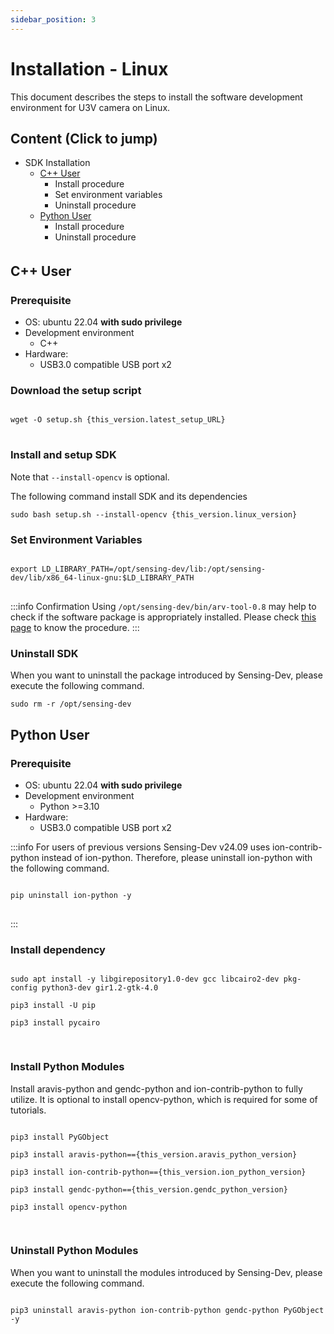 ```yaml
---
sidebar_position: 3
---
```



# Installation - Linux 

This document describes the steps to install the software development environment for U3V camera on Linux.

## Content (Click to jump)
* SDK Installation
  * [C++ User](#cpp)
    * Install procedure
    * Set environment variables
    * Uninstall procedure
  * [Python User](#python)
    * Install procedure
    * Uninstall procedure

## C++ User　<a id="cpp"/>

### Prerequisite
* OS: ubuntu 22.04 **with sudo privilege**
* Development environment
    * C++
* Hardware:
    * USB3.0 compatible USB port x2

### Download the setup script

<pre>
<code class="language-bash">
wget -O setup.sh {this_version.latest_setup_URL}
</code>
</pre>

### Install and setup SDK

Note that `--install-opencv` is optional.

The following command install SDK and its dependencies

<pre><code class="language-bash">sudo bash setup.sh --install-opencv {this_version.linux_version}
</code></pre>

### Set Environment Variables

<pre>
<code class="language-bash">
export LD_LIBRARY_PATH=/opt/sensing-dev/lib:/opt/sensing-dev/lib/x86_64-linux-gnu:$LD_LIBRARY_PATH
</code>
</pre>

:::info Confirmation
Using `/opt/sensing-dev/bin/arv-tool-0.8` may help to check if the software package is appropriately installed. Please check [this page](../external/aravis/arv-tools) to know the procedure.
:::

### Uninstall SDK

When you want to uninstall the package introduced by Sensing-Dev, please execute the following command.

```
sudo rm -r /opt/sensing-dev
```

## Python User <a id="python"/>
### Prerequisite
* OS: ubuntu 22.04 **with sudo privilege**
* Development environment
    * Python >=3.10
* Hardware:
    * USB3.0 compatible USB port x2

:::info For users of previous versions
Sensing-Dev v24.09 uses ion-contrib-python instead of ion-python. Therefore, please uninstall ion-python with the following command.

<pre>
<code class="language-powershell">
pip uninstall ion-python -y
</code>
</pre>
:::

### Install dependency
<pre>
<code class="language-bash">
sudo apt install -y libgirepository1.0-dev gcc libcairo2-dev pkg-config python3-dev gir1.2-gtk-4.0<br />
pip3 install -U pip<br />
pip3 install pycairo<br />
</code>
</pre>

### Install Python Modules

Install aravis-python and gendc-python and ion-contrib-python to fully utilize. It is optional to install opencv-python, which is required for some of tutorials.

<pre>
<code class="language-bash">
pip3 install PyGObject<br />
pip3 install aravis-python=={this_version.aravis_python_version}<br />
pip3 install ion-contrib-python=={this_version.ion_python_version}<br />
pip3 install gendc-python=={this_version.gendc_python_version}<br />
pip3 install opencv-python<br />
</code>
</pre>

### Uninstall Python Modules

When you want to uninstall the modules introduced by Sensing-Dev, please execute the following command.

<pre>
<code class="language-bash">
pip3 uninstall aravis-python ion-contrib-python gendc-python PyGObject  -y
</code>
</pre>
